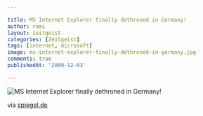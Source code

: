 ```yaml
---

title: MS Internet Explorer finally dethroned in Germany!
author: rami
layout: zeitgeist
categories: [Zeitgeist]
tags: [internet, microsoft]
image: ms-internet-explorer-finally-dethroned-in-germany.jpg
comments: true
publishedAt: '2009-12-03'

---
```


![MS Internet Explorer finally dethroned in Germany!](/assets/images/content/zeitgeist/ms-internet-explorer-finally-dethroned-in-germany.jpg)

via [spiegel.de](http://www.spiegel.de/fotostrecke/fotostrecke-49335-4.html)
